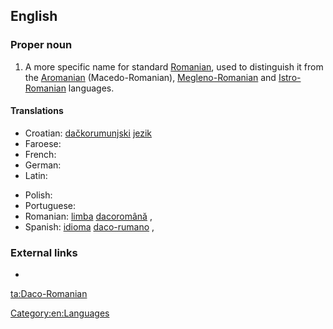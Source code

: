 ==English==
{{wikipedia|Daco-Romanian}}

===Proper noun===
{{en-proper noun}}

# A more specific name for standard [[Romanian]], used to distinguish it from the [[Aromanian]] (Macedo-Romanian), [[Megleno-Romanian]] and [[Istro-Romanian]] languages.

====Translations====
{{trans-top|a more specific name for the Romanian language}}
* Croatian: [[dačkorumunjski]] [[jezik]] {{m}}
* Faroese: {{t-|fo|dakorumenskt|n}}
* French: {{t-|fr|daco-roumain|m}}
* German: {{t|de|Dakorumänisch|n}}
* Latin: {{t|la|lingua Daco-Romana|f}}
{{trans-mid}}
* Polish: {{t-|pl|dakorumuński|m}}
* Portuguese: {{t+|pt|daco-romeno|m}}
* Romanian: [[limba]] [[dacoromână]] {{f}}, {{t|ro|dacoromână|f}}
* Spanish: [[idioma]] [[daco-rumano]] {{m}}, {{t|es|daco-rumano|m}}
{{trans-bottom}}

===External links===
* {{ethnologue|code=ron}}

[[Category:en:Languages]]

[[ta:Daco-Romanian]]